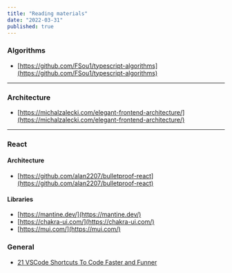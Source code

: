 ```yaml
---
title: "Reading materials"
date: "2022-03-31"
published: true
---
```


### Algorithms

- [https://github.com/FSou1/typescript-algorithms](https://github.com/FSou1/typescript-algorithms)

---

### Architecture

- [https://michalzalecki.com/elegant-frontend-architecture/](https://michalzalecki.com/elegant-frontend-architecture/)

---

### React

#### Architecture

- [https://github.com/alan2207/bulletproof-react](https://github.com/alan2207/bulletproof-react)

#### Libraries

- [https://mantine.dev/](https://mantine.dev/)
- [https://chakra-ui.com/](https://chakra-ui.com/)
- [https://mui.com/](https://mui.com/)


### General

- [21 VSCode Shortcuts To Code Faster and Funner](https://jsmanifest.com/21-vscode-shortcuts-to-code-faster-and-funner/#:~:text=The%20quickest%20way%20to%20get,to%20go%20to%20the%20end.
)
